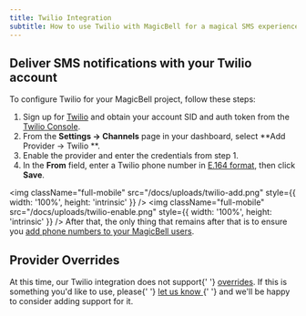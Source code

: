 ```yaml
---
title: Twilio Integration
subtitle: How to use Twilio with MagicBell for a magical SMS experience
---
```


## Deliver SMS notifications with your Twilio account

To configure Twilio for your MagicBell project, follow these steps:

1. Sign up for [Twilio](https://www.twilio.com/try-twilio) and obtain your account SID and auth token from the [Twilio Console](https://www.twilio.com/console).
1. From the **Settings &rarr; Channels** page in your dashboard, select **Add Provider &rarr; Twilio **.
1. Enable the provider and enter the credentials from step 1.
1. In the **From** field, enter a Twilio phone number in [E.164 format](https://www.twilio.com/docs/glossary/what-e164), then click **Save**.

<img
  className="full-mobile"
  src="/docs/uploads/twilio-add.png"
  style={{ width: '100%', height: 'intrinsic' }}
/>
<img
  className="full-mobile"
  src="/docs/uploads/twilio-enable.png"
  style={{ width: '100%', height: 'intrinsic' }}
/>
After that, the only thing that remains after that is to ensure you [add phone numbers to
your MagicBell users](/docs/rest-api/reference#update-user).

## Provider Overrides

<Note>
  At this time, our Twilio integration does not support{' '}
  <a href="/docs/overrides">overrides</a>. If this is something you'd like to use, please{' '}
  <a href="https://roadmap.magicbell.community/b/bug-reports/amazon-ses-integration-does-not-support-overrides/">
    let us know
  </a>{' '}
  and we'll be happy to consider adding support for it.
</Note>
